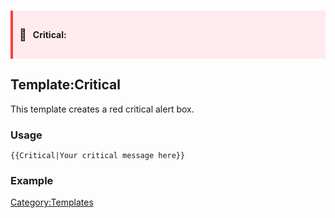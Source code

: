 <includeonly><div style="background: #ffebee; border-left: 4px solid #f44336; padding: 10px; margin: 15px 0;">
<div style="display: flex; align-items: center;">
<div style="margin-right: 10px; font-size: 18px;">🚨</div>
<div><strong>Critical:</strong> {{{1|}}}</div>
</div>
</div></includeonly><noinclude>
== Template:Critical ==

This template creates a red critical alert box.

=== Usage ===

<pre>
{{Critical|Your critical message here}}
</pre>

=== Example ===

{{Critical|This action will permanently delete all data and cannot be recovered.}}

[[Category:Templates]]
</noinclude>